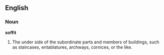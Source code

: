 ==English==

===Noun===

'''soffit'''

#The under side of the subordinate parts and members of buildings, such as staircases, entablatures, archways, cornices, or the like.